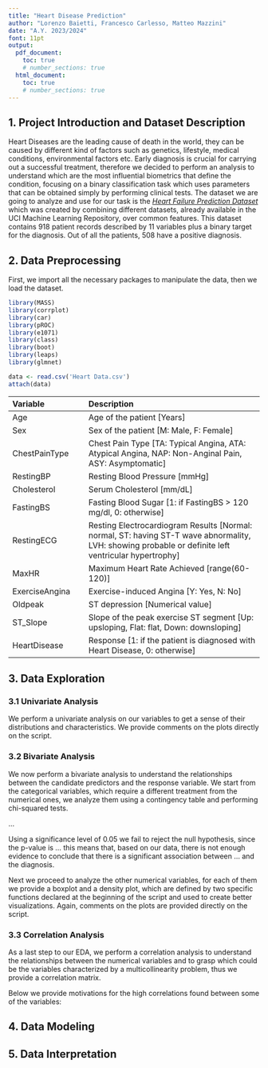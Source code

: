 ---
title: "Heart Disease Prediction"
author: "Lorenzo Baietti, Francesco Carlesso, Matteo Mazzini"
date: "A.Y. 2023/2024"
font: 11pt
output:
  pdf_document:
    toc: true
    # number_sections: true
  html_document:
    toc: true
    # number_sections: true
---

## 1. Project Introduction and Dataset Description

Heart Diseases are the leading cause of death in the world, they can be caused by different kind of factors such as genetics, lifestyle, medical conditions, environmental factors etc. Early diagnosis is crucial for carrying out a successful treatment, therefore we decided to perform an analysis to understand which are the most influential biometrics that define the condition, focusing on a binary classification task which uses parameters that can be obtained simply by performing clinical tests. The dataset we are going to analyze and use for our task is the [*Heart Failure Prediction Dataset*](https://www.kaggle.com/datasets/fedesoriano/heart-failure-prediction) which was created by combining different datasets, already available in the UCI Machine Learning Repository, over common features. This dataset contains 918 patient records described by 11 variables plus a binary target for the diagnosis. Out of all the patients, 508 have a positive diagnosis.

## 2. Data Preprocessing

First, we import all the necessary packages to manipulate the data, then we load the dataset.

```{r echo=TRUE, include=FALSE}
library(MASS)
library(corrplot)
library(car)
library(pROC)
library(e1071)
library(class)
library(boot)
library(leaps)
library(glmnet)
```

```{r}
data <- read.csv('Heart Data.csv')
attach(data)
```

| Variable       | Description                                                                                                                                          |
|:---------------------|:-------------------------------------------------|
| Age            | Age of the patient [Years]                                                                                                                           |
| Sex            | Sex of the patient [M: Male, F: Female]                                                                                                              |
| ChestPainType  | Chest Pain Type [TA: Typical Angina, ATA: Atypical Angina, NAP: Non-Anginal Pain, ASY: Asymptomatic]                                                 |
| RestingBP      | Resting Blood Pressure [mmHg]                                                                                                                        |
| Cholesterol    | Serum Cholesterol [mm/dL]                                                                                                                            |
| FastingBS      | Fasting Blood Sugar [1: if FastingBS \> 120 mg/dl, 0: otherwise]                                                                                     |
| RestingECG     | Resting Electrocardiogram Results [Normal: normal, ST: having ST-T wave abnormality, LVH: showing probable or definite left ventricular hypertrophy] |
| MaxHR          | Maximum Heart Rate Achieved [range(60-120)]                                                                                                          |
| ExerciseAngina | Exercise-induced Angina [Y: Yes, N: No]                                                                                                              |
| Oldpeak        | ST depression [Numerical value]                                                                                                                      |
| ST_Slope       | Slope of the peak exercise ST segment [Up: upsloping, Flat: flat, Down: downsloping]                                                                 |
| HeartDisease   | Response [1: if the patient is diagnosed with Heart Disease, 0: otherwise]                                                                           |

## 3. Data Exploration

### 3.1 Univariate Analysis

We perform a univariate analysis on our variables to get a sense of their distributions and characteristics. We provide comments on the plots directly on the script.

### 3.2 Bivariate Analysis

We now perform a bivariate analysis to understand the relationships between the candidate predictors and the response variable. We start from the categorical variables, which require a different treatment from the numerical ones, we analyze them using a contingency table and performing chi-squared tests.

...

Using a significance level of 0.05 we fail to reject the null hypothesis, since the p-value is ... this means that, based on our data, there is not enough evidence to conclude that there is a significant association between ... and the diagnosis.

Next we proceed to analyze the other numerical variables, for each of them we provide a boxplot and a density plot, which are defined by two specific functions declared at the beginning of the script and used to create better visualizations. Again, comments on the plots are provided directly on the script.

### 3.3 Correlation Analysis

As a last step to our EDA, we perform a correlation analysis to understand the relationships between the numerical variables and to grasp which could be the variables characterized by a multicollinearity problem, thus we provide a correlation matrix.

Below we provide motivations for the high correlations found between some of the variables:

## 4. Data Modeling

## 5. Data Interpretation

